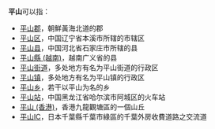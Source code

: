 '''平山'''可以指：
*[[平山郡|平山郡]]，朝鮮黃海北道的郡
*[[平山区|平山区]]，中国辽宁省本溪市所辖的市辖区
*[[平山县|平山县]]，中国河北省石家庄市所辖的县
*[[平山縣_(越南)|平山縣 (越南)]]，越南广义省的县
*[[平山街道|平山街道]]，多处地方有名为平山街道的行政区
*[[平山镇|平山镇]]，多处地方有名为平山镇的行政区
*[[平山乡|平山乡]]，若干以平山为名的乡
*[[平山站|平山站]]，中国黑龙江省哈尔滨市阿城区的火车站
*[[平山_(香港)|平山 (香港)]]，香港九龍觀塘區的一個山丘
*[[千葉外房收費道路|平山IC]]，日本千葉縣千葉市綠區的千葉外房收費道路之交流道

{{消歧义|Cat=二字地名消歧义|P}}